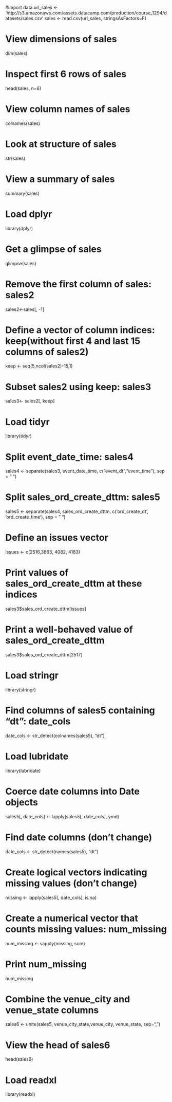 #import data
url_sales <- 'http://s3.amazonaws.com/assets.datacamp.com/production/course_1294/datasets/sales.csv'
sales <- read.csv(url_sales, stringsAsFactors=F)


# View dimensions of sales
dim(sales)

# Inspect first 6 rows of sales
head(sales, n=6)

# View column names of sales
colnames(sales)

# Look at structure of sales
str(sales)

# View a summary of sales
summary(sales)

# Load dplyr
library(dplyr)

# Get a glimpse of sales
glimpse(sales)

# Remove the first column of sales: sales2
sales2<-sales[, -1]

# Define a vector of column indices: keep(without first 4 and last 15 columns of sales2)
keep <- seq(5,ncol(sales2)-15,1)

# Subset sales2 using keep: sales3
sales3<- sales2[, keep]

# Load tidyr
library(tidyr)

# Split event_date_time: sales4
sales4 <- separate(sales3, event_date_time,
                   c("event_dt","event_time"), sep = " ")

# Split sales_ord_create_dttm: sales5
sales5 <- separate(sales4, sales_ord_create_dttm, c('ord_create_dt', 'ord_create_time'), sep = " ") 

# Define an issues vector
issues <- c(2516,3863, 4082, 4183)

# Print values of sales_ord_create_dttm at these indices
sales3$sales_ord_create_dttm[issues]

# Print a well-behaved value of sales_ord_create_dttm
sales3$sales_ord_create_dttm[2517]

# Load stringr
library(stringr)

# Find columns of sales5 containing "dt": date_cols
date_cols <- str_detect(colnames(sales5), "dt")

# Load lubridate
library(lubridate)

# Coerce date columns into Date objects
sales5[, date_cols] <- lapply(sales5[, date_cols], ymd)

# Find date columns (don't change)
date_cols <- str_detect(names(sales5), "dt")

# Create logical vectors indicating missing values (don't change)
missing <- lapply(sales5[, date_cols], is.na)

# Create a numerical vector that counts missing values: num_missing
num_missing <- sapply(missing, sum)

# Print num_missing
num_missing

# Combine the venue_city and venue_state columns
sales6 <- unite(sales5, venue_city_state,venue_city, venue_state, sep=", ")


# View the head of sales6
head(sales6)

# Load readxl
library(readxl)


